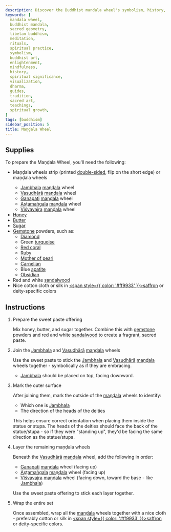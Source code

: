 ```yaml
---
description: Discover the Buddhist mandala wheel's symbolism, history, and role in meditation, rituals, and sacred geometry.
keywords: [
  mandala wheel,
  buddhist mandala,
  sacred geometry,
  tibetan buddhism,
  meditation,
  rituals,
  spiritual practice,
  symbolism,
  buddhist art,
  enlightenment,
  mindfulness,
  history,
  spiritual significance,
  visualization,
  dharma,
  guides,
  tradition,
  sacred art,
  teachings,
  spiritual growth,
]
tags: [buddhism]
sidebar_position: 5
title: Maṇḍala Wheel
---
```



<Welcome />

## Supplies

To prepare the Maṇḍala Wheel, you'll need the following:

- Maṇḍala wheels strip <Link href="/pdf/mandala-wheels-strip.pdf" rel="noopener noreferrer" target="_blank" title="Open maṇḍala wheels strip"><GrPrint /></Link>
(printed [double-sided](https://helpx.adobe.com/acrobat/kb/print-double-sided-acrobat-reader.html#print-double-sided),
flip on the short edge) or maṇḍala wheels <Link href="/pdf/mandala-wheels.pdf" rel="noopener noreferrer" target="_blank" title="Open maṇḍala wheels"><GrPrint /></Link>
  - [Jambhala](https://en.wikipedia.org/wiki/Jambhala) [maṇḍala](https://en.wikipedia.org/wiki/Mandala) wheel
  - [Vasudhārā](https://en.wikipedia.org/wiki/Vasudhara) [maṇḍala](https://en.wikipedia.org/wiki/Mandala) wheel
  - [Ganapati](https://en.wikipedia.org/wiki/Ganesha) [maṇḍala](https://en.wikipedia.org/wiki/Mandala) wheel
  - [Aṣṭamaṅgala](https://en.wikipedia.org/wiki/Ashtamangala) [maṇḍala](https://en.wikipedia.org/wiki/Mandala) wheel
  - [Viśvavajra](https://en.wikipedia.org/wiki/Vajra) [maṇḍala](https://en.wikipedia.org/wiki/Mandala) wheel
- [Honey](https://en.wikipedia.org/wiki/Honey)
- [Butter](https://en.wikipedia.org/wiki/Butter)
- [Sugar](https://en.wikipedia.org/wiki/Sugar)
- [Gemstone](https://en.wikipedia.org/wiki/Gemstone) powders, such as:
  - [Diamond](https://en.wikipedia.org/wiki/Diamond_(gemstone))
  - Green [turquoise](https://en.wikipedia.org/wiki/Turquoise)
  - [Red coral](https://en.wikipedia.org/wiki/Precious_coral)
  - [Ruby](https://en.wikipedia.org/wiki/Ruby)
  - [Mother of pearl](https://en.wikipedia.org/wiki/Nacre)
  - [Carnelian](https://en.wikipedia.org/wiki/Carnelian)
  - Blue [apatite](https://en.wikipedia.org/wiki/Apatite)
  - [Obsidian](https://en.wikipedia.org/wiki/Obsidian)
- Red and white [sandalwood](https://en.wikipedia.org/wiki/Sandalwood)
- Nice cotton cloth or silk in [<span style={{ color: '#ff9933' }}>saffron</span>](https://en.wikipedia.org/wiki/Saffron_(color)) or deity-specific colors

## Instructions

1. Prepare the sweet paste offering

    Mix honey, butter, and sugar together. Combine this with [gemstone](https://en.wikipedia.org/wiki/Gemstone) powders
    and red and white [sandalwood](https://en.wikipedia.org/wiki/Sandalwood) to create a fragrant, sacred paste.

2. Join the [Jambhala](https://en.wikipedia.org/wiki/Jambhala) and [Vasudhārā](https://en.wikipedia.org/wiki/Vasudhara) [maṇḍala](https://en.wikipedia.org/wiki/Mandala) wheels

    Use the sweet paste to stick the [Jambhala](https://en.wikipedia.org/wiki/Jambhala) and [Vasudhārā](https://en.wikipedia.org/wiki/Vasudhara) [maṇḍala](https://en.wikipedia.org/wiki/Mandala) wheels
    together - symbolically as if they are embracing.

    - [Jambhala](https://en.wikipedia.org/wiki/Jambhala) should be placed on top, facing downward.

3. Mark the outer surface

    After joining them, mark the outside of the [maṇḍala](https://en.wikipedia.org/wiki/Mandala) wheels to identify:
    - Which one is [Jambhala](https://en.wikipedia.org/wiki/Jambhala)
    - The direction of the heads of the deities

    This helps ensure correct orientation when placing them inside the statue
    or stupa. The heads of the deities should face the back of
    the statue/stupa - so if they were "standing up", they'd be facing
    the same direction as the statue/stupa.

4. Layer the remaining maṇḍala wheels

    Beneath the [Vasudhārā](https://en.wikipedia.org/wiki/Vasudhara) [maṇḍala](https://en.wikipedia.org/wiki/Mandala) wheel, add the following in order:
    - [Ganapati](https://en.wikipedia.org/wiki/Ganesha) [maṇḍala](https://en.wikipedia.org/wiki/Mandala) wheel (facing up)
    - [Aṣṭamaṅgala](https://en.wikipedia.org/wiki/Ashtamangala) [maṇḍala](https://en.wikipedia.org/wiki/Mandala) wheel (facing up)
    - [Viśvavajra](https://en.wikipedia.org/wiki/Vajra) [maṇḍala](https://en.wikipedia.org/wiki/Mandala) wheel (facing down, toward the base - like [Jambhala](https://en.wikipedia.org/wiki/Jambhala))

    Use the sweet paste offering to stick each layer together.

5. Wrap the entire set

    Once assembled, wrap all the [maṇḍala](https://en.wikipedia.org/wiki/Mandala) wheels together
    with a nice cloth - preferably cotton or silk in [<span style={{ color: '#ff9933' }}>saffron</span>](https://en.wikipedia.org/wiki/Saffron_(color))
    or deity-specific colors.
